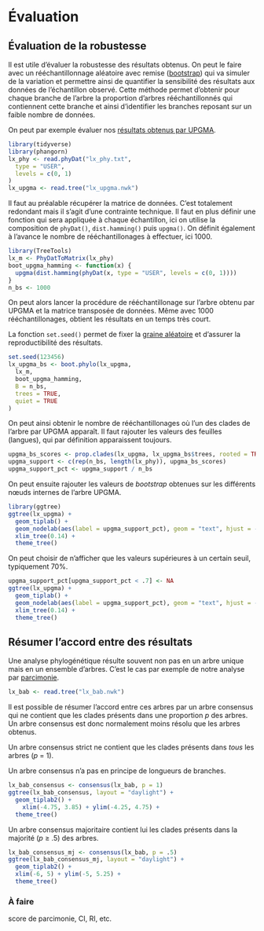 # Évaluation

## Évaluation de la robustesse

Il est utile d'évaluer la robustesse des résultats obtenus. On peut le faire avec un rééchantillonnage aléatoire avec remise ([bootstrap](https://fr.wikipedia.org/wiki/Bootstrap_(statistiques))) qui va simuler de la variation et permettre ainsi de quantifier la sensibilité des résultats aux données de l'échantillon observé. Cette méthode permet d'obtenir pour chaque branche de l'arbre la proportion d'arbres rééchantillonnés qui contiennent cette branche et ainsi d'identifier les branches reposant sur un faible nombre de données.

On peut par exemple évaluer nos [résultats obtenus par UPGMA](distance.qmd#sec-upgma).

```r
library(tidyverse)
library(phangorn)
lx_phy <- read.phyDat("lx_phy.txt",
  type = "USER",
  levels = c(0, 1)
)
lx_upgma <- read.tree("lx_upgma.nwk")
```

Il faut au préalable récupérer la matrice de données. C'est totalement redondant mais il s'agit d'une contrainte technique.
Il faut en plus définir une fonction qui sera appliquée à chaque échantillon, ici on utilise la composition de `phyDat()`, `dist.hamming()` puis `upgma()`. On définit également à l'avance le nombre de rééchantillonages à effectuer, ici 1000.

```r
library(TreeTools)
lx_m <- PhyDatToMatrix(lx_phy)
boot_upgma_hamming <- function(x) {
  upgma(dist.hamming(phyDat(x, type = "USER", levels = c(0, 1))))
}
n_bs <- 1000
```

On peut alors lancer la procédure de rééchantillonage sur l'arbre obtenu par UPGMA et la matrice transposée de données. Même avec 1000 rééchantillonages, obtient les résultats en un temps très court.

::: {.column-margin}
La fonction `set.seed()` permet de fixer la [graine aléatoire](https://fr.wikipedia.org/wiki/Graine_al%C3%A9atoire) et d'assurer la reproductibilité des résultats.
:::

```r
set.seed(123456)
lx_upgma_bs <- boot.phylo(lx_upgma,
  lx_m,
  boot_upgma_hamming,
  B = n_bs,
  trees = TRUE,
  quiet = TRUE
)
```

On peut ainsi obtenir le nombre de rééchantillonages où l'un des clades de l'arbre par UPGMA apparaît. Il faut rajouter les valeurs des feuilles (langues), qui par définition apparaissent toujours.

```r
upgma_bs_scores <- prop.clades(lx_upgma, lx_upgma_bs$trees, rooted = TRUE)
upgma_support <- c(rep(n_bs, length(lx_phy)), upgma_bs_scores)
upgma_support_pct <- upgma_support / n_bs
```

On peut ensuite rajouter les valeurs de *bootstrap* obtenues sur les différents nœuds internes de l'arbre UPGMA.

```r
library(ggtree)
ggtree(lx_upgma) +
  geom_tiplab() +
  geom_nodelab(aes(label = upgma_support_pct), geom = "text", hjust = -.1) +
  xlim_tree(0.14) +
  theme_tree()
```

On peut choisir de n'afficher que les valeurs supérieures à un certain seuil, typiquement 70%.

```r
upgma_support_pct[upgma_support_pct < .7] <- NA
ggtree(lx_upgma) +
  geom_tiplab() +
  geom_nodelab(aes(label = upgma_support_pct), geom = "text", hjust = -.1) +
  xlim_tree(0.14) +
  theme_tree()
```

## Résumer l'accord entre des résultats

Une analyse phylogénétique résulte souvent non pas en un arbre unique mais en un ensemble d'arbres. C'est le cas par exemple de notre analyse par [parcimonie](parcimonie.qmd).

```r
lx_bab <- read.tree("lx_bab.nwk")
```

Il est possible de résumer l'accord entre ces arbres par un arbre consensus qui ne contient que les clades présents dans une proportion *p* des arbres. Un arbre consensus est donc normalement moins résolu que les arbres obtenus.

Un arbre consensus strict ne contient que les clades présents dans *tous* les arbres (*p* = 1).

::: {.column-margin}
Un arbre consensus n'a pas en principe de longueurs de branches.
:::

```r
lx_bab_consensus <- consensus(lx_bab, p = 1)
ggtree(lx_bab_consensus, layout = "daylight") +
  geom_tiplab2() +
    xlim(-4.75, 3.85) + ylim(-4.25, 4.75) +
  theme_tree()
```

Un arbre consensus majoritaire contient lui les clades présents dans la majorité (*p* ≥ .5) des arbres.

```r
lx_bab_consensus_mj <- consensus(lx_bab, p = .5)
ggtree(lx_bab_consensus_mj, layout = "daylight") +
  geom_tiplab2() +
  xlim(-6, 5) + ylim(-5, 5.25) +
  theme_tree()
```

:::{.callout-caution}
### À faire
score de parcimonie, CI, RI, etc.
:::